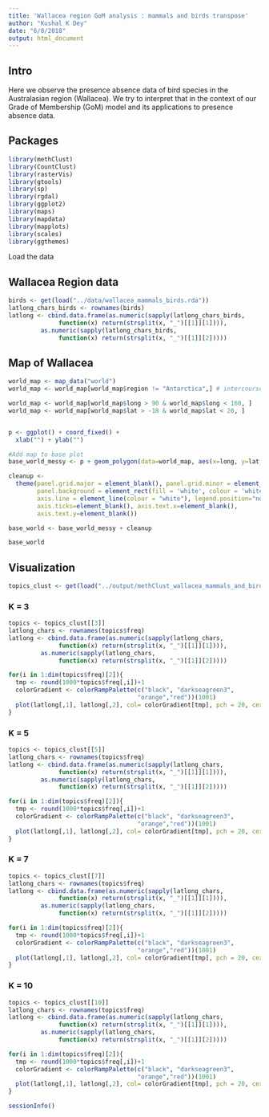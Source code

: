 ```yaml
---
title: 'Wallacea region GoM analysis : mammals and birds transpose'
author: "Kushal K Dey"
date: "6/8/2018"
output: html_document
---
```


## Intro

Here we observe the presence absence data of bird species in the Australasian region (Wallacea).  We try to interpret that in the context of our Grade of Membership (GoM) model and its applications to presence absence data.

## Packages

```r
library(methClust)
library(CountClust)
library(rasterVis)
library(gtools)
library(sp)
library(rgdal)
library(ggplot2)
library(maps)
library(mapdata)
library(mapplots)
library(scales)
library(ggthemes)

```

Load the data

## Wallacea Region data

```r
birds <- get(load("../data/wallacea_mammals_birds.rda"))
latlong_chars_birds <- rownames(birds)
latlong <- cbind.data.frame(as.numeric(sapply(latlong_chars_birds, 
              function(x) return(strsplit(x, "_")[[1]][1]))),
         as.numeric(sapply(latlong_chars_birds, 
              function(x) return(strsplit(x, "_")[[1]][2]))))
```


## Map of Wallacea 

```r
world_map <- map_data("world")
world_map <- world_map[world_map$region != "Antarctica",] # intercourse antarctica

world_map <- world_map[world_map$long > 90 & world_map$long < 160, ]
world_map <- world_map[world_map$lat > -18 & world_map$lat < 20, ]


p <- ggplot() + coord_fixed() +
  xlab("") + ylab("")

#Add map to base plot
base_world_messy <- p + geom_polygon(data=world_map, aes(x=long, y=lat, group=group), colour="light green", fill="light green")

cleanup <- 
  theme(panel.grid.major = element_blank(), panel.grid.minor = element_blank(), 
        panel.background = element_rect(fill = 'white', colour = 'white'), 
        axis.line = element_line(colour = "white"), legend.position="none",
        axis.ticks=element_blank(), axis.text.x=element_blank(),
        axis.text.y=element_blank())

base_world <- base_world_messy + cleanup

base_world

```

## Visualization

```r
topics_clust <- get(load("../output/methClust_wallacea_mammals_and_birds_transpose.rda"))
```

### K = 3

```r
topics <- topics_clust[[3]]
latlong_chars <- rownames(topics$freq)
latlong <- cbind.data.frame(as.numeric(sapply(latlong_chars, 
              function(x) return(strsplit(x, "_")[[1]][1]))),
         as.numeric(sapply(latlong_chars, 
              function(x) return(strsplit(x, "_")[[1]][2]))))

for(i in 1:dim(topics$freq)[2]){
  tmp <- round(1000*topics$freq[,i])+1
  colorGradient <- colorRampPalette(c("black", "darkseagreen3",
                                    "orange","red"))(1001)
  plot(latlong[,1], latlong[,2], col= colorGradient[tmp], pch = 20, cex = 1.5)
}
```


### K = 5

```r
topics <- topics_clust[[5]]
latlong_chars <- rownames(topics$freq)
latlong <- cbind.data.frame(as.numeric(sapply(latlong_chars, 
              function(x) return(strsplit(x, "_")[[1]][1]))),
         as.numeric(sapply(latlong_chars, 
              function(x) return(strsplit(x, "_")[[1]][2]))))

for(i in 1:dim(topics$freq)[2]){
  tmp <- round(1000*topics$freq[,i])+1
  colorGradient <- colorRampPalette(c("black", "darkseagreen3",
                                    "orange","red"))(1001)
  plot(latlong[,1], latlong[,2], col= colorGradient[tmp], pch = 20, cex = 1.5)
}
```

### K = 7

```r
topics <- topics_clust[[7]]
latlong_chars <- rownames(topics$freq)
latlong <- cbind.data.frame(as.numeric(sapply(latlong_chars, 
              function(x) return(strsplit(x, "_")[[1]][1]))),
         as.numeric(sapply(latlong_chars, 
              function(x) return(strsplit(x, "_")[[1]][2]))))

for(i in 1:dim(topics$freq)[2]){
  tmp <- round(1000*topics$freq[,i])+1
  colorGradient <- colorRampPalette(c("black", "darkseagreen3",
                                    "orange","red"))(1001)
  plot(latlong[,1], latlong[,2], col= colorGradient[tmp], pch = 20, cex = 1.5)
}
```

### K = 10

```r
topics <- topics_clust[[10]]
latlong_chars <- rownames(topics$freq)
latlong <- cbind.data.frame(as.numeric(sapply(latlong_chars, 
              function(x) return(strsplit(x, "_")[[1]][1]))),
         as.numeric(sapply(latlong_chars, 
              function(x) return(strsplit(x, "_")[[1]][2]))))

for(i in 1:dim(topics$freq)[2]){
  tmp <- round(1000*topics$freq[,i])+1
  colorGradient <- colorRampPalette(c("black", "darkseagreen3",
                                    "orange","red"))(1001)
  plot(latlong[,1], latlong[,2], col= colorGradient[tmp], pch = 20, cex = 1.5)
}
```


```r
sessionInfo()
```


